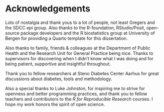 # Acknowledgements {.unnumbered}

Lots of nostalgia and thank yous to a lot of people, not least Gregers and the SDCC epi group. Also thanks to the R-foundation, RStudio/Posit, open-source package developers and the R biostatistics group at University of Bergen for providing a Quarto template for this dissertation.

Also thanks to family, friends & colleagues at the Department of Public Health and the Research Unit for General Practice being nice. Thanks to supervisors for discovering when I didn't know what I was doing and for being patient, supportive and insightful throughout.

Thank you to fellow researchers at Steno Diabetes Center Aarhus for great discussions about diabetes, tools and methodology.

Also a special thanks to Luke Johnston, for inspiring me to strive for openness and better programming practices, and thank you to fellow teachers and contributors to the *R for Reproducible Research* courses. I hope my work honors the spirit of open science.

